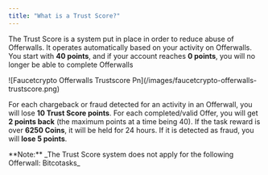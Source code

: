 ```yaml
---
title: "What is a Trust Score?"
---
```


The Trust Score is a system put in place in order to reduce abuse of Offerwalls. It operates automatically based on your activity on Offerwalls. You start with **40 points**, and if your account reaches **0 points**, you will no longer be able to complete Offerwalls

<Frame>
  ![Faucetcrypto Offerwalls Trustscore Pn](/images/faucetcrypto-offerwalls-trustscore.png)
</Frame>

For each chargeback or fraud detected for an activity in an Offerwall, you will lose **10 Trust Score points**. For each completed/valid Offer, you will get **2 points back** (the maximum points at a time being 40). If the task reward is over **6250 Coins**, it will be held for 24 hours. If it is detected as fraud, you will **lose 5 points**.

<Note>
  **Note:** _The Trust Score system does not apply for the following Offerwall: Bitcotasks_
</Note>